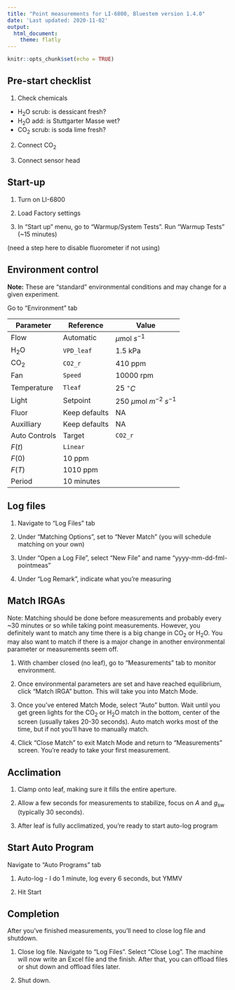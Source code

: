 ---
title: "Point measurements for LI-6800, Bluestem version 1.4.0"
date: 'Last updated: 2020-11-02'
output:
  html_document: 
    theme: flatly
---

```{r setup, include=FALSE}
knitr::opts_chunk$set(echo = TRUE)
```

## Pre-start checklist

1. Check chemicals

* H$_2$O scrub: is dessicant fresh?
* H$_2$O add: is Stuttgarter Masse wet?
* CO$_2$ scrub: is soda lime fresh?

2. Connect CO$_2$

3. Connect sensor head

## Start-up

1. Turn on LI-6800

2. Load Factory settings

3. In "Start up" menu, go to "Warmup/System Tests". Run "Warmup Tests" (~15 minutes)

(need a step here to disable fluorometer if not using)

## Environment control

**Note:** These are "standard" environmental conditions and may change for a given experiment.

Go to "Environment" tab

 Parameter     | Reference     | Value
---------------|---------------|--------------------
 Flow          | Automatic     | $\mu$mol $s^{-1}$
 H$_2$O        | `VPD_leaf`    | 1.5 kPa
 CO$_2$        | `CO2_r`       | 410 ppm
 Fan           | `Speed`       | 10000 rpm
 Temperature   | `Tleaf`       | 25 $^\circ C$
 Light         | Setpoint      | 250 $\mu$mol $m^{-2}$ $s^{-1}$ 
 Fluor         | Keep defaults | NA
 Auxilliary    | Keep defaults | NA
 Auto Controls | Target        | `CO2_r`
               | $F(t)$        | `Linear`
               | $F(0)$        | 10 ppm
               | $F(T)$        | 1010 ppm
               | Period        | 10 minutes

## Log files

1. Navigate to "Log Files" tab

2. Under "Matching Options", set to "Never Match" (you will schedule matching on your own)

3. Under "Open a Log File", select "New File" and name "yyyy-mm-dd-fml-pointmeas"

4. Under "Log Remark", indicate what you're measuring

## Match IRGAs

Note: Matching should be done before measurements and probably every ~30 minutes or so while taking point measurements. However, you definitely want to match any time there is a big change in CO$_2$ or H$_2$O. You may also want to match if there is a major change in another environmental parameter or measurements seem off.

1. With chamber closed (no leaf), go to "Measurements" tab to monitor environment.

2. Once environmental parameters are set and have reached equilibrium, click "Match IRGA" button. This will take you into Match Mode.

3. Once you've entered Match Mode, select "Auto" button. Wait until you get green lights for the CO$_2$ or H$_2$O match in the bottom, center of the screen (usually takes 20-30 seconds). Auto match works most of the time, but if not you'll have to manually match.

4. Click "Close Match" to exit Match Mode and return to "Measurements" screen. You're ready to take your first measurement.

## Acclimation

1. Clamp onto leaf, making sure it fills the entire aperture.

2. Allow a few seconds for measurements to stabilize, focus on $A$ and $g_\text{sw}$ (typically 30 seconds).

3. After leaf is fully acclimatized, you're ready to start auto-log program

## Start Auto Program

Navigate to "Auto Programs" tab

1. Auto-log - I do 1 minute, log every 6 seconds, but YMMV

2. Hit Start

## Completion

After you've finished measurements, you'll need to close log file and shutdown.

1. Close log file. Navigate to "Log Files". Select "Close Log". The machine will now write an Excel file and the finish. After that, you can offload files or shut down and offload files later.

2. Shut down.

